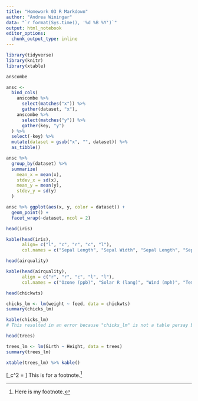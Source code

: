 ```yaml
---
title: "Homework 03 R Markdown"
author: "Andrea Winingar"
data: "`r format(Sys.time(), '%d %B %Y')`"
output: html_notebook
editor_options: 
  chunk_output_type: inline
---
```

```r
library(tidyverse)
library(knitr)
library(xtable)
```
```r
anscombe
```
```r
ansc <-
  bind_cols(
    anscombe %>% 
      select(matches("x")) %>% 
      gather(dataset, "x"),
    anscombe %>% 
      select(matches("y")) %>% 
      gather(key, "y")
  ) %>%
  select(-key) %>% 
  mutate(dataset = gsub("x", "", dataset)) %>%  
  as_tibble()
```
```r
ansc %>% 
  group_by(dataset) %>% 
  summarize(
    mean_x = mean(x),
    stdev_x = sd(x),
    mean_y = mean(y),
    stdev_y = sd(y)
  )
```
```r
ansc %>% ggplot(aes(x, y, color = dataset)) + 
  geom_point() +
  facet_wrap(~dataset, ncol = 2)
```
```r
head(iris)
```
```r
kable(head(iris), 
      align= c("l", "c", "r", "c", "l"),
      col.names = c("Sepal Length", "Sepal Width", "Sepal Length", "Sepal Width", "Species"))
```
```r
head(airquality)
```
```r
kable(head(airquality),
      align = c("r", "r", "c", "l", "l"),
      col.names = c("Ozone (ppb)", "Solar R (lang)", "Wind (mph)", "Temp (°F)", "Month", "Day"))
```
```r
head(chickwts)
```
```r
chicks_lm <- lm(weight ~ feed, data = chickwts)
summary(chicks_lm)
```
```r
kable(chicks_lm)
# This resulted in an error because "chicks_lm" is not a table persay but different calculated values of the comparison between weight and feed.
```
```r
head(trees)
```
```r
trees_lm <- lm(Girth ~ Height, data = trees)
summary(trees_lm)
```
```r
xtable(trees_lm) %>% kable()
```
\[\chi_c^2 = \Sigma\frac{(O_i - E_i)^2}{E_i}\]
This is for a footnote.[^1]



[^1]: Here is my footnote.
